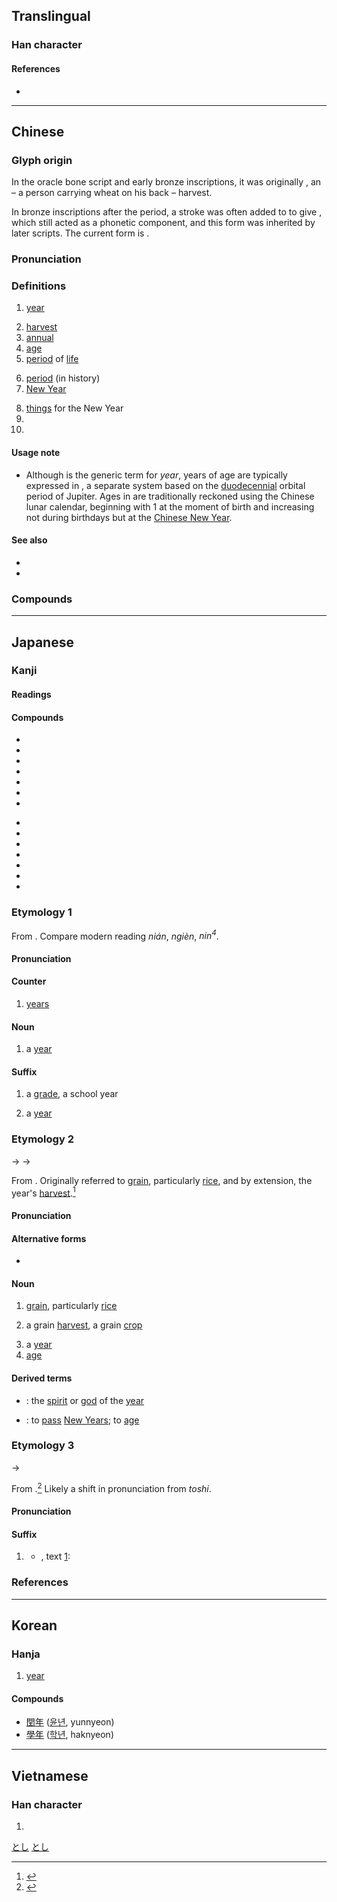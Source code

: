 {{character info/new}}
{{character info/new|0xf98e}}
{{also|秊|ヰ|𡕒}}
==Translingual==
{{stroke order|strokes=6}}
{{stroke order|type=animate}}

===Han character===
{{Han char|rn=51|rad=干|as=03|sn=6|four=80500|canj=OQ|ids=⿻午厂}}

====References====
* {{Han ref|kx=0340.010|dkj=09168|dj=0648.020|hdz=10037.060|uh=5E74|ud=24180|bh=A67E|bd=42622}}

----

==Chinese==
{{zh-forms}}

===Glyph origin===
{{Han etym}}

In the oracle bone script and early bronze inscriptions, it was originally {{zh-l|*秂}}, an {{Han compound|禾|人|ls=ic|ls2=psc|c1=s|c2=p|t1=wheat; grain|t2=person|nocap=y}} – a person carrying wheat on his back – harvest.

In bronze inscriptions after the {{w|Western Zhou}} period, a stroke was often added to {{zh-l|*人}} to give {{och-l|千}}, which still acted as a phonetic component, and this form was inherited by later scripts. The current form is {{Han simp|秊|nocap=1}}.

===Pronunciation===
{{zh-pron
|m=nián
|c=nin4
|h=pfs=ngièn
|md=nièng
|mn=nî/liân
|mn_note=nî - vernacular; liân - literary
|mn-t=ni5
|w=3nyi
|ma=y
|mc=y
|oc=y
|cat=n,a,pn,cls
}}

===Definitions===
{{zh-hanzi}}

# [[year]] {{lb|zh|in generic contexts}}
#: {{zh-x|@2012 年|the year of 2012}}
#: {{zh-x|兩 年 前|two years ago|C}}
# [[harvest]]
# [[annual]]
# [[age]]
# [[period]] of [[life]]
#: {{zh-x|童年|childhood}}
# [[period]] (in history)
# [[New Year]]
#: {{zh-x|過年|to pass the New Year}}
# [[thing]]s for the New Year
# {{n-g|Classifier for years.}}
# {{surname|lang=zh}}

====Usage note====
* Although {{lang|zh|年}} is the generic term for ''year'', years of age are typically expressed in {{zh-l|歲}}, a separate system based on the [[duodecennial]] orbital period of Jupiter. Ages in {{zh-l|歲}} are traditionally reckoned using the Chinese lunar calendar, beginning with 1 at the moment of birth and increasing not during birthdays but at the [[Chinese New Year]].

====See also====
* {{zh-l|歲}}
* {{zh-l|秋}}

===Compounds===
{{zh-der|年代|年初|年底|年度|年糕|年關|年華|年級|年紀|年鑒|年曆|年邁|年年|年輕|年歲|年頭|年薪|年幼|年長|年終|今年|來年|明年|去年|閏年|少年|新年|丁年|上年|中年|交年|享年|他年|來年|值年|元年|先年|光年|全年|凶年|前年|匿年|千年|卒年|卜年|同年|向年|坐年|堯年|壯年|多年|大年|天年|妙年|季年|學年|富年|小年|屢年|常年|平年|年下|年中|年事|年伯|年來|年例|年假|年兄|年光|年內|年分|年刊|年利|年功|年勞|年命|年報|年夜|年姪|年宦|年家|年少|年尾|年市|年幾|年庚|年弟|年忌|年息|年成|年所|年把|年數|年時|年晚|年景|年會|年月|年朽|年次|年歉|年班|年甲|年畫|年登|年祚|年禮|年程|年穀|年節|年紙|年老|年臘|年臺|年菜|年號|年表|年誼|年譜|年貌|年貨|年費|年資|年輩|年輪|年運|年金|年間|年限|年集|年飯|年饉|年高|年齒|年齡|幼年|康年|延年|引年|彌年|往年|待年|後年|得年|忘年|成年|拜年|損年|整年|早年|旬年|昔年|晚年|暮年|曠年|更年|有年|期年|末年|歉年|歷年|殘年|每年|比年|永年|沖年|流年|熟年|生年|當年|百年|盛年|盡年|祈年|萬年|積年|窮年|童年|笄年|紀年|累年|終年|經年|綺年|編年|翌年|老年|耆年|臨年|舊年|英年|茂年|荒年|華年|行年|觿年|豐年|賀年|趕年|跨年|迎年|近年|逐年|這年|通年|連年|週年|過年|長年|開年|閱年|陳年|青年|頭年|頻年|餘年|饑年|馳年|驢年|高年|髫年|齊年|齠年|龜年}}

{{zh-cat|Beginning|Time}}

----

==Japanese==

===Kanji===
{{ja-kanji|grade=1|rs=干03}}

====Readings====
{{ja-readings
|goon=ねん
|kanon=でん
|kun=とし-, とせ-, よわい-<よはひ-, みのり-
}}

====Compounds====
{{der-top|Compounds}}
* {{ja-r|年月日|ねんがっぴ}}
* {{ja-r|年号|ねんごう}}
* {{ja-r|年次|ねんじ}}
* {{ja-r|年数|ねんすう}}
* {{ja-r|年度|ねんど}}
* {{ja-r|年輪|ねんりん}}
* {{ja-r|年齢|ねんれい}}
{{der-mid}}
* {{ja-r|閏年|うるうどし}}
* {{ja-r|学年|がくねん}}
* {{ja-r|元年|がんねん}}
* {{ja-r|去年|きょねん}}
* {{ja-r|今年|ことし}}
* {{ja-r|新年|しんねん}}
* {{ja-r|来年|らいねん}}
{{der-bottom}}

===Etymology 1===
{{ja-kanjitab|yomi=o|ねん}}
From {{etyl|ltc|ja|sort=ねん}} {{m|zh|年|tr=nen||year}}. Compare modern {{etyl|cmn|-}} reading ''nián'', {{etyl|hak|-}} ''ngièn'', {{etyl|yue|-}} ''nin<sup>4</sup>''.

====Pronunciation====
{{ja-pron|yomi=goon|ねん|acc=1|acc_ref=DJR}}

====Counter====
{{ja-pos|ねん|counter}}

# [[year]]s

====Noun====
{{ja-noun|ねん}}

# a [[year]]
#: {{ja-usex|'''年'''に一度|'''ねん''' に いちど|once a '''year'''}}

====Suffix====
{{ja-pos|ねん|suffix}}

# a [[grade]], a school year
#: {{ja-usex|彼は中学２'''年'''だ。|かれ は ちゅうがく に-'''ねん''' だ。|He's in the second '''grade''' in junior high school.}}
# a [[year]]
#: {{ja-usex|２００８'''年'''に橋を建設し始めるようだ。|にせん-はち-'''ねん''' に はし を けんせつ し はじめる よう だ。|It seems like they will start constructing the bridge in (the '''year''') 2008.}}

===Etymology 2===
{{ja-kanjitab|yomi=k|とし}}
{{IPAchar|/to<sub>2</sub>si/}} → {{IPAchar|/tosi/}} → {{IPAchar|/toɕi/}}

From {{etyl|ojp|ja|sort=とし}}. Originally referred to [[grain]], particularly [[rice]], and by extension, the year's [[harvest]].<ref name="KDJ">{{R:Kokugo Dai Jiten}}</ref>

====Pronunciation====
{{ja-pron|yomi=k|とし|acc=2|acc_ref=DJR}}

====Alternative forms====
* {{ja-l|歳}}

====Noun====
{{ja-noun|とし}}

# {{lb|ja|sort=とし|obsolete}} [[grain]], particularly [[rice]]
# {{lb|ja|sort=とし|obsolete}} a grain [[harvest]], a grain [[crop]]
# a [[year]]
# [[age]]

====Derived terms====
* {{ja-r|年神|^としがみ}}: the [[spirit]] or [[god]] of the [[year]]
* {{ja-r|年を取る|とし を とる}}: to [[pass]] [[New Years]]; to [[age]]

===Etymology 3===
{{ja-kanjitab|yomi=k|とせ}}
{{IPAchar|/to<sub>2</sub>se/}} → {{IPAchar|/tose/}}

From {{etyl|ojp|ja|sort=とし}}.<ref name="KDJ">{{R:Kokugo Dai Jiten}}</ref> Likely a shift in pronunciation from ''toshi''.

====Pronunciation====
{{ja-pron|yomi=k|とせ}}

====Suffix====
{{ja-pos|とせ|suffix}}

# {{lb|ja|sort=とせ|obsolete}} {{non-gloss definition|used to count years}}
#* {{RQ:Manyoshu|5|880}}, text [http://jti.lib.virginia.edu/japanese/manyoshu/Man5Yos.html#880|here]:
#*: {{ja-usex|阿麻社迦留、比奈尓伊都'''等世'''、周麻比都都、美夜故能提夫利、和周良延尓家利|^あまざかる、 ひな に いつ '''とせ'''、 すまひつつ、 みやこ の てぶり、 わすらえにけり|While living five '''years''' in the far-remote countryside, I wound up forgetting the manners of the capital}}

===References===
<references/>

[[Category:Japanese basic words|とし]]
[[Category:ja:Time|とし]]

----

==Korean==

===Hanja===
{{ko-hanja|hangeul=[[년]]>[[연]]|eumhun=[[해]]|rv=nyeon>yeon|ehrv=hae}}

# [[year]]

====Compounds====
* [[閏年]] ([[윤년]], yunnyeon)
* [[學年]] ([[학년]], haknyeon)

----

==Vietnamese==

===Han character===
{{vi-hantu|[[nên]], [[năm]], [[niên]]|rs=干03}}

# {{defn|lang=vi|sort=干03}}